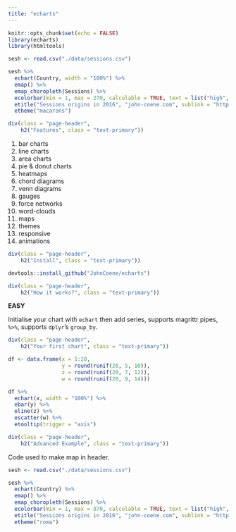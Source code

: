 ```yaml
---
title: "echarts"
---
```


```r
knitr::opts_chunk$set(echo = FALSE)
library(echarts)
library(htmltools)

sesh <- read.csv("./data/sessions.csv")
```

```r
sesh %>% 
  echart(Country, width = "100%") %>% 
  emap() %>% 
  emap_choropleth(Sessions) %>% 
  ecolorbar(min = 1, max = 270, calculable = TRUE, text = list("high", "low"), color = list('orangered','yellow','lightskyblue')) %>% 
  etitle("Sessions origins in 2016", "john-coene.com", sublink = "http://john-coene.com/") %>%
  etheme("macarons")
```

```r
div(class = "page-header",
    h2("Features", class = "text-primary"))
```

1. bar charts
2. line charts
3. area charts
4. pie & donut charts
5. heatmaps
6. chord diagrams
7. venn diagrams
8. gauges
9. force networks
10. word-clouds
11. maps
12. themes
13. responsive
14. animations

```r
div(class = "page-header",
    h2("Install", class = "text-primary"))
```

```r
devtools::install_github("JohnCoene/echarts")
```

```r
div(class = "page-header",
    h2("How it works?", class = "text-primary"))
```

**EASY**

Initialise your chart with `echart` then add series, supports magrittr pipes, `%>%`, supports `dplyr`'s `group_by`.

```r
div(class = "page-header",
    h2("Your first chart", class = "text-primary"))
```

```r
df <- data.frame(x = 1:20,
                 y = round(runif(20, 5, 10)),
                 z = round(runif(20, 7, 12)),
                 w = round(runif(20, 9, 14)))

df %>% 
  echart(x, width = "100%") %>% 
  ebar(y) %>% 
  eline(z) %>%
  escatter(w) %>%
  etooltip(trigger = "axis")
```

```r
div(class = "page-header",
    h2("Advanced Example", class = "text-primary"))
```

Code used to make map in header.

```r
sesh <- read.csv("./data/sessions.csv")

sesh %>% 
  echart(Country) %>% 
  emap() %>% 
  emap_choropleth(Sessions) %>% 
  ecolorbar(min = 1, max = 870, calculable = TRUE, text = list("high", "low")) %>% 
  etitle("Sessions origins in 2016", "john-coene.com", sublink = "http://john-coene.com/") %>% 
  etheme("roma")
```